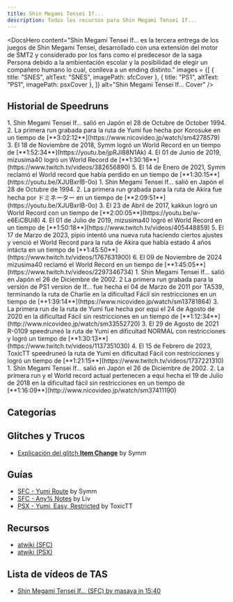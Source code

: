 ```yaml
---
title: Shin Megami Tensei If...
description: Todos los recursos para Shin Megami Tensei If...
---
```



<DocsHero 
    content="Shin Megami Tensei If... es la tercera entrega de los juegos de Shin Megami Tensei, desarrollado con una extensión del motor de SMT2 y considerado por los fans como el predecesor de la saga Persona debido a la ambientación escolar y la posibilidad de elegir un compañero humano lo cual, conlleva a un ending distinto."
    images = {[
        {
            title: "SNES",
            altText: "SNES",
            imagePath: sfcCover
        },
        {
            title: "PS1",
            altText: "PS1",
            imagePath: psxCover
        },
    ]}
    alt="Shin Megami Tensei If... Cover"
/>

<LinkCard title="Leaderboards" href="https://www.speedrun.com/smtif" description="Ver runs en Speedrun.com"/>

## Historial de Speedruns

<Tabs>
    <TabItem label="SNES - Yumi">
        <Steps>
            1. Shin Megami Tensei If... salió en Japón el 28 de Octubre de October 1994.
            2. La primera run grabada para la ruta de Yumi fue hecha por Korosuke en un tiempo de [**3:02:12**](https://www.nicovideo.jp/watch/sm4278579)
            3. El 18 de Noviembre de 2018, Symm logró un World Record en un tiempo de [**1:52:34**](https://youtu.be/jpRJI88N1Ak)
            4. El 01 de Junio de 2019, mizusima40 logró un World Record de [**1:30:16**](https://www.twitch.tv/videos/382656890)
            5. El 14 de Enero de 2021, Symm reclamó el World record que había perdido en un tiempo de [**1:30:15**](https://youtu.be/XJUBxrIB-0o)
        </Steps>
    </TabItem>
    <TabItem label="SNES - Akira">
        <Steps>
            1. Shin Megami Tensei If... salió en Japón el 28 de Octubre de 1994.
            2. La primera run grabada para la ruta de Akira fue hecha por ドミネーター en un tiempo de [**2:09:51**](https://youtu.be/XJUBxrIB-0o)
            3. El 23 de Abril de 2017, kakkun logró un World Record con un tiempo de [**2:00:05**](https://youtu.be/w-e6EiCBUi8)
            4. El 01 de Julio de 2019, mizusima40 logró el World Record en un tiempo de [**1:50:18**](https://www.twitch.tv/videos/405448859)
            5. El 17 de Marzo de 2023, pipio intentó una nueva ruta haciendo ciertos ajustes y venció el World Record para la ruta de Akira que había estado 4 años intácta en un tiempo de [**1:45:50**](https://www.twitch.tv/videos/1767631900)
            6. El 09 de Noviembre de 2024 mizusima40 reclamó el World Record en un tiempo de [**1:45:05**](https://www.twitch.tv/videos/2297346734)
        </Steps>
    </TabItem>
    <TabItem label="PS1 - Yumi">
        <Steps>
            1. Shin Megami Tensei If... salió en Japón el  26 de Diciembre de 2002.
            2  La primera run grabada para la versión de PS1 version de If... fue hecha el 04 de Marzo de 2011 por TA539, terminando la ruta de Charlie en la dificultad Fácil sin restricciones en un tiempo de [**1:39:14**](https://www.nicovideo.jp/watch/sm13781864)
            3. La primera run de la ruta de Yumi fue hecha por equi el 24 de Agosto de 2020 en la dificultad Fácil sin restricciones en un tiempo de [**1:12:34**](http://www.nicovideo.jp/watch/sm33552720)
            3. El 29 de Agosto de 2021 R-0109 speedruneó la ruta de Yumi en dificultad NORMAL con restricciones y logró un tiempo de [**1:30:13**](https://www.twitch.tv/videos/1137351030)
            4. El 15 de Febrero de 2023, ToxicTT speedruneó la ruta de Yumi en dificultad Fácil con restricciones y logró un tiempo de [**1:21:15**](https://www.twitch.tv/videos/1737221310)
        </Steps>
    </TabItem>
    <TabItem label="PS1 - Akira">
        <Steps>
            1. Shin Megami Tensei If... salió en Japón el 26 de Diciembre de 2002.
            2. La primera run y el World record actual pertenecen a equi hecha el 19 de Julio de 2018 en la dificultad fácil sin restricciones en un tiempo de [**1:16:09**](http://www.nicovideo.jp/watch/sm37411190)
        </Steps>
    </TabItem>
</Tabs>

## Categorías

<CardGrid>
    <Card title="Yumi Route"></Card>
    <Card title="Reiko Route"></Card>
    <Card title="Charlie Route"></Card>
    <Card title="Akira Route"></Card>
    <Card title="All Partner"></Card>
    <Card title="Any%/Major Glitch"></Card>
</CardGrid>

## Glitches y Trucos
- [Explicación del glitch **Item Change**](https://youtu.be/_Qbltn0xQSY) by Symm

## Guías
- [SFC - Yumi Route](https://docs.google.com/document/d/1L65JojSDJbEiVVBQ-FSBxCJw0uMcRcVbv6jdEgUpGrE/edit) by Symm
- [SFC - Any% Notes](https://docs.google.com/document/d/1CbioFKZGBdRYKP7O6mt7lJsCZt7TyXhzPdGMviKx_xM/edit) by Liv
- [PSX - Yumi, Easy, Restricted](https://docs.google.com/document/d/19GLRO2Fk64HxYN07SOGizfyd5l7uZNiVjtObR--hO74/edit) by ToxicTT

## Recursos
- [atwiki (SFC)](https://w.atwiki.jp/shinmegamitenseiif/pages/16.html)
- [atwiki (PSX)](https://w.atwiki.jp/shinmegamitenseiif/pages/264.html)

## Lista de vídeos de TAS
- [Shin Megami Tensei If... (SFC) by masaya in 15:40](https://youtu.be/0apYerUf2Bg?si=vJSlI1Qk4LG29WTI)
